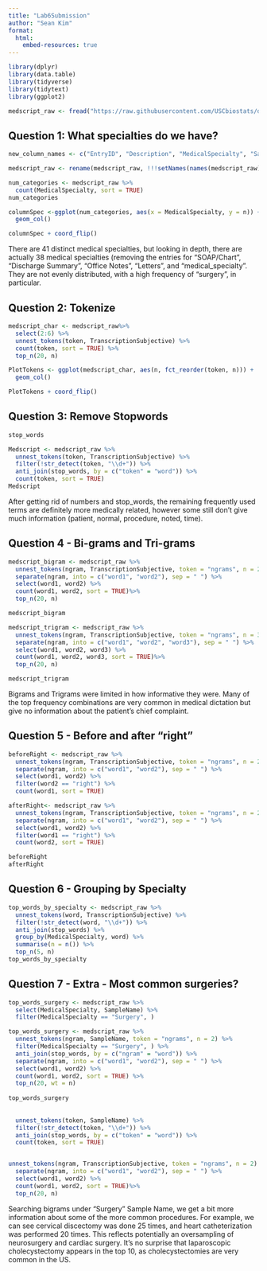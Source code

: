 ```yaml
---
title: "Lab6Submission"
author: "Sean Kim"
format:
  html:
    embed-resources: true
---
```


```r
library(dplyr)
library(data.table)
library(tidyverse)
library(tidytext)
library(ggplot2)

medscript_raw <- fread("https://raw.githubusercontent.com/USCbiostats/data-science-data/master/00_mtsamples/mtsamples.csv")
```

## **Question 1: What specialties do we have?**

```r
new_column_names <- c("EntryID", "Description", "MedicalSpecialty", "SampleName", "TranscriptionSubjective", "Keywords")

medscript_raw <- rename(medscript_raw, !!!setNames(names(medscript_raw), new_column_names))

num_categories <- medscript_raw %>%
  count(MedicalSpecialty, sort = TRUE)
num_categories

columnSpec <-ggplot(num_categories, aes(x = MedicalSpecialty, y = n)) + 
  geom_col()

columnSpec + coord_flip()
```

There are 41 distinct medical specialties, but looking in depth, there are actually 38 medical specialties (removing the entries for "SOAP/Chart", "Discharge Summary", "Office Notes", "Letters", and "medical_specialty". They are not evenly distributed, with a high frequency of "surgery", in particular.

## Question 2: Tokenize

```r
medscript_char <- medscript_raw%>%
  select(2:6) %>% 
  unnest_tokens(token, TranscriptionSubjective) %>% 
  count(token, sort = TRUE) %>% 
  top_n(20, n)

PlotTokens <- ggplot(medscript_char, aes(n, fct_reorder(token, n))) + 
  geom_col()

PlotTokens + coord_flip()
```

## Question 3: Remove Stopwords

```r
stop_words

Medscript <- medscript_raw %>%
  unnest_tokens(token, TranscriptionSubjective) %>%
  filter(!str_detect(token, "\\d+")) %>%
  anti_join(stop_words, by = c("token" = "word")) %>%
  count(token, sort = TRUE)
Medscript
```

After getting rid of numbers and stop_words, the remaining frequently used terms are definitely more medically related, however some still don't give much information (patient, normal, procedure, noted, time).

## Question 4 - Bi-grams and Tri-grams

```r
medscript_bigram <- medscript_raw %>%
  unnest_tokens(ngram, TranscriptionSubjective, token = "ngrams", n = 2) %>%
  separate(ngram, into = c("word1", "word2"), sep = " ") %>%
  select(word1, word2) %>%
  count(word1, word2, sort = TRUE)%>% 
  top_n(20, n)

medscript_bigram
```

```r
medscript_trigram <- medscript_raw %>%
  unnest_tokens(ngram, TranscriptionSubjective, token = "ngrams", n = 3) %>%
  separate(ngram, into = c("word1", "word2", "word3"), sep = " ") %>%
  select(word1, word2, word3) %>%
  count(word1, word2, word3, sort = TRUE)%>% 
  top_n(20, n)

medscript_trigram
```

Bigrams and Trigrams were limited in how informative they were. Many of the top frequency combinations are very common in medical dictation but give no information about the patient's chief complaint.

## Question 5 - Before and after "right"

```r
beforeRight <- medscript_raw %>%
  unnest_tokens(ngram, TranscriptionSubjective, token = "ngrams", n = 2) %>%
  separate(ngram, into = c("word1", "word2"), sep = " ") %>%
  select(word1, word2) %>%
  filter(word2 == "right") %>%
  count(word1, sort = TRUE)
```

```r
afterRight<- medscript_raw %>%
  unnest_tokens(ngram, TranscriptionSubjective, token = "ngrams", n = 2) %>%
  separate(ngram, into = c("word1", "word2"), sep = " ") %>%
  select(word1, word2) %>%
  filter(word1 == "right") %>%
  count(word2, sort = TRUE)
```

```r
beforeRight
afterRight
```

## Question 6 - Grouping by Specialty

```r
top_words_by_specialty <- medscript_raw %>%
  unnest_tokens(word, TranscriptionSubjective) %>%
  filter(!str_detect(word, "\\d+")) %>%
  anti_join(stop_words) %>%
  group_by(MedicalSpecialty, word) %>%
  summarise(n = n()) %>%
  top_n(5, n)
top_words_by_specialty
```

## Question 7 - Extra - Most common surgeries? 

```r
top_words_surgery <- medscript_raw %>% 
  select(MedicalSpecialty, SampleName) %>% 
  filter(MedicalSpecialty == "Surgery", )

top_words_surgery <- medscript_raw %>%
  unnest_tokens(ngram, SampleName, token = "ngrams", n = 2) %>%
  filter(MedicalSpecialty == "Surgery", ) %>%
  anti_join(stop_words, by = c("ngram" = "word")) %>%
  separate(ngram, into = c("word1", "word2"), sep = " ") %>%
  select(word1, word2) %>%
  count(word1, word2, sort = TRUE) %>%
  top_n(20, wt = n)
  
top_words_surgery  
  
  
  unnest_tokens(token, SampleName) %>%
  filter(!str_detect(token, "\\d+")) %>%
  anti_join(stop_words, by = c("token" = "word")) %>%
  count(token, sort = TRUE)


unnest_tokens(ngram, TranscriptionSubjective, token = "ngrams", n = 2) %>%
  separate(ngram, into = c("word1", "word2"), sep = " ") %>%
  select(word1, word2) %>%
  count(word1, word2, sort = TRUE)%>% 
  top_n(20, n)
```

Searching bigrams under "Surgery" Sample Name, we get a bit more information about some of the more common procedures. For example, we can see cervical discectomy was done 25 times, and heart catheterization was performed 20 times. This reflects potentially an oversampling of neurosurgery and cardiac surgery. It's no surprise that laparoscopic cholecystectomy appears in the top 10, as cholecystectomies are very common in the US.
